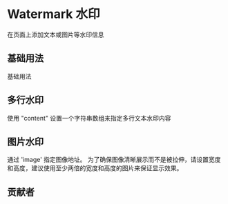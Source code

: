 # Watermark 水印


在页面上添加文本或图片等水印信息

## 基础用法

基础用法

<CodeBlock name="WatermarkBasic">
  <WatermarkBasic />
</CodeBlock>

## 多行水印

使用 "content" 设置一个字符串数组来指定多行文本水印内容

<CodeBlock name="WatermarkContent">
  <WatermarkContent />
</CodeBlock>

## 图片水印

通过 'image' 指定图像地址。 为了确保图像清晰展示而不是被拉伸，请设置宽度和高度，建议使用至少两倍的宽度和高度的图片来保证显示效果。

<CodeBlock name="WatermarkImage">
  <WatermarkImage />
</CodeBlock>

## 贡献者

<Contributor path="packages/Watermark/index.zh-CN.mdx" />